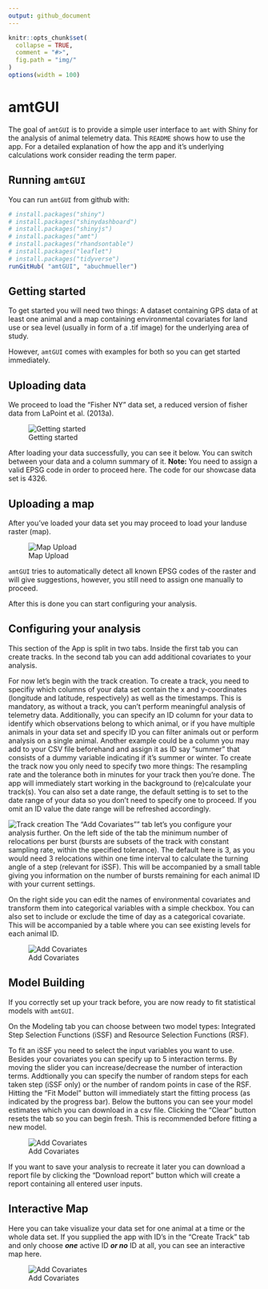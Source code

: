 ```yaml
---
output: github_document
---
```


<!-- README.md is generated from README.Rmd. Please edit that file -->

```r
knitr::opts_chunk$set(
  collapse = TRUE,
  comment = "#>",
  fig.path = "img/"
)
options(width = 100)
```

# amtGUI

The goal of `amtGUI` is to provide a simple user interface to `amt` with Shiny for the analysis of animal telemetry data. This `README` shows how to use the app. For a detailed explanation of how the app and it's underlying calculations work consider reading the term paper.

## Running `amtGUI`

You can run `amtGUI` from github with:

```r
# install.packages("shiny")
# install.packages("shinydashboard")
# install.packages("shinyjs")
# install.packages("amt")
# install.packages("rhandsontable")
# install.packages("leaflet")
# install.packages("tidyverse")
runGitHub( "amtGUI", "abuchmueller") 
```

## Getting started

To get started you will need two things: A dataset containing GPS data of at least one animal and a map containing environmental covariates for land use or sea level (usually in form of a .tif image) for the underlying area of study.

However, `amtGUI` comes with examples for both so you can get started immediately.

## Uploading data

We proceed to load the "Fisher NY" data set, a reduced version of fisher data from LaPoint et al. (2013a).

![Getting started](img/data-wide.png)

After loading your data successfully, you can see it below. You can switch between your data and a column summary of it. 
**Note:** You need to assign a valid EPSG code in order to proceed here. The code for our showcase data set is 4326.


## Uploading a map 

After you've loaded your data set you may proceed to load your landuse raster (map).

![Map Upload](img/map-wide.png)

`amtGUI` tries to automatically detect all known EPSG codes of the raster and will give suggestions, however, you still need to assign one manually to proceed.

After this is done you can start configuring your analysis.

## Configuring your analysis

This section of the App is split in two tabs. Inside the first tab you can create tracks. In the second tab you can add additional covariates to your analysis.

For now let's begin with the track creation. To create a track, you need to specifiy which columns of your data set contain the x and y-coordinates (longitude and latitude, respectively) as well as the timestamps. This is mandatory, as without a track, you can't perform meaningful analysis of telemetry data. Additionally, you can specify an ID column for your data to identify which observations belong to which animal, or if you have multiple animals in your data set and specify ID you can filter animals out or perform analysis on a single animal. Another example could be a column you may add to your CSV file beforehand and assign it as ID say "summer" that consists of a dummy variable indicating if it's summer or winter. To create the track now you only need to specify two more things: The resampling rate and the tolerance both in minutes for your track then you're done. The app will immediately start working in the background to (re)calculate your track(s). You can also set a date range, the default setting is to set to the date range of your data so you don't need to specify one to proceed. If you omit an ID value the date range will be refreshed accordingly.

![Track creation](img/track-wide.png)
The "Add Covariates"" tab let's you configure your analysis further. On the left side of the tab the minimum number of relocations per burst (bursts are subsets of the track with constant sampling rate, within the specified tolerance). The default here is 3, as you would need 3 relocations within one time interval to calculate the turning angle of a step (relevant for iSSF). This will be accompanied by a small table giving you information on the number of bursts remaining for each animal ID with your current settings.

On the right side you can edit the names of environmental covariates and transform them into categorical variables with a simple checkbox. You can also set to include or exclude the time of day as a categorical covariate. This will be accompanied by a table where you can see existing levels for each animal ID.

![Add Covariates](img/addc-wide.png)

## Model Building

If you correctly set up your track before, you are now ready to fit statistical models with `amtGUI`.

On the Modeling tab you can choose between two model types: Integrated Step Selection Functions (iSSF) and Resource Selection Functions (RSF).  

To fit an iSSF you need to select the input variables you want to use. Besides your covariates you can specify up to 5 interaction terms. By moving the slider you can increase/decrease the number of interaction terms. Addtionally you can specify the number of random steps for each taken step (iSSF only) or the number of random points in case of the RSF. Hitting the "Fit Model" button will immediately start the fitting process (as indicated by the progress bar). Below the buttons you can see your model estimates which you can download in a csv file. Clicking the "Clear" button resets the tab so you can begin fresh. This is recommended before fitting a new model. 

![Add Covariates](img/issf-wide.png)

If you want to save your analysis to recreate it later you can download a report file by clicking the "Download report" button which will create a report containing all entered user inputs.

## Interactive Map

Here you can take visualize your data set for one animal at a time or the whole data set. If you supplied the app with ID's in the "Create Track" tab and only choose ***one*** active ID ***or no*** ID at all, you can see an interactive map here.

![Add Covariates](img/intmap-wide.png)


